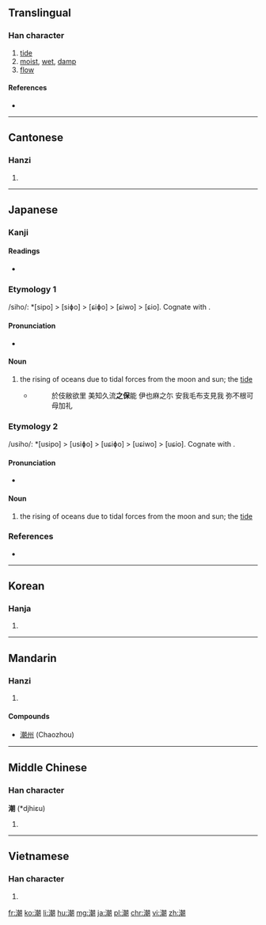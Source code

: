 ==Translingual==

===Han character===
{{Han char|rn=85|rad=水|as=12|sn=15|four=3712<sub>0</sub>|canj=水十十月 (EJJB)|ids=⿰[[氵]][[朝]]}}

# [[tide]]
# [[moist]], [[wet]], [[damp]]
# [[flow]]

====References====
* {{Han ref|kx=0650.190|dkj=18277|dj=1060.180|hdz=31737.050|uh=6F6E|ud=28526|bh=BCE9|bd=48361}}

----

==Cantonese==

===Hanzi===
{{yue-hanzi|jyut=ciu4|y=chiu4}}

# {{defn|lang=yue|sort=水12}}

----

==Japanese==

===Kanji===
{{ja-kanji|grade=6|rs=水12}}

====Readings====
* {{ja-readings|goon=[[じょう]] (jō) {{non-joyo-reading}}|kanon=[[ちょう]] (chō)|kun=[[しお]] (shio), [[うしお]] (ushio)}}

===Etymology 1===
/siho/: *[sipo] > [siɸo] > [ɕiɸo] > [ɕiwo] > [ɕio]. Cognate with {{term|潮|ushio}}.

====Pronunciation====
* {{IPA|/ɕio/|lang=ja}}

====Noun====
{{ja-noun|しお|hhira=しほ}}

# the rising of oceans due to tidal forces from the moon and sun; the [[tide]]
#* {{RQ:Man'yōshū|18|4045}}
#*: 於伎敝欲里 美知久流'''之保'''能 伊也麻之尓 安我毛布支見我 弥不根可母加礼

===Etymology 2===
/usiho/: *[usipo] > [usiɸo] > [uɕiɸo] > [uɕiwo] > [uɕio]. Cognate with {{term|潮|shio}}.

====Pronunciation====
* {{IPA|/uɕio/|lang=ja}}

====Noun====
{{ja-noun|うしお|hhira=うしほ}}

# the rising of oceans due to tidal forces from the moon and sun; the [[tide]]

===References===
* {{R:Man'yōshū 4}}
----

==Korean==

===Hanja===
{{ko-hanja|hangeul=[[조]]|eumhun=|rv=jo|mr=cho|y=co}}

# {{defn|lang=ko|sort=水12}}

----

==Mandarin==

===Hanzi===
{{cmn-hanzi|pin=[[cháo]] ([[chao2]]), [[yín]] ([[yin2]])|wg=ch'ao<sup>2</sup>, yin<sup>2</sup>}}
# {{defn|lang=cmn|sort=水12}}

====Compounds====
*[[潮州]] (Chaozhou)

----

==Middle Chinese==

===Han character===
'''潮''' (*djhiɛu)<!--asterisk signifies that this is a reconstructed pronunciation-->

# {{defn|lang=ltc|sort=水12}}

----

==Vietnamese==

===Han character===
{{vi-hantu|[[triều]], [[trào]], [[xèo]], [[rều]]|rs=水12}}
# {{defn|lang=vi|sort=水12}}

[[fr:潮]]
[[ko:潮]]
[[li:潮]]
[[hu:潮]]
[[mg:潮]]
[[ja:潮]]
[[pl:潮]]
[[chr:潮]]
[[vi:潮]]
[[zh:潮]]